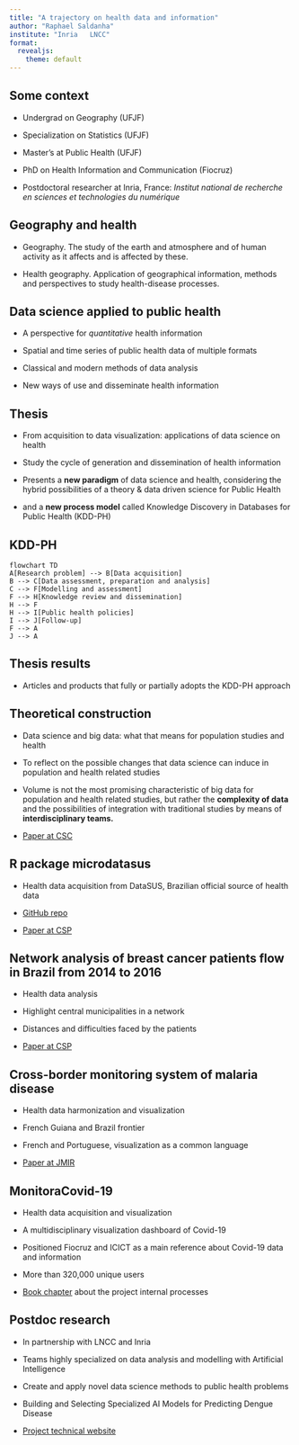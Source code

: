 ```yaml
---
title: "A trajectory on health data and information"
author: "Raphael Saldanha"
institute: "Inria   LNCC"
format:
  revealjs: 
    theme: default
---
```


## Some context

-   Undergrad on Geography (UFJF)

-   Specialization on Statistics (UFJF)

-   Master's at Public Health (UFJF)

-   PhD on Health Information and Communication (Fiocruz)

-   Postdoctoral researcher at Inria, France: *Institut national de recherche en sciences et technologies du numérique*

## Geography and health

-   Geography. The study of the earth and atmosphere and of human activity as it affects and is affected by these.

-   Health geography. Application of geographical information, methods and perspectives to study health-disease processes.

## Data science applied to public health

-   A perspective for *quantitative* health information

-   Spatial and time series of public health data of multiple formats

-   Classical and modern methods of data analysis

-   New ways of use and disseminate health information

## Thesis

-   From acquisition to data visualization: applications of data science on health

-   Study the cycle of generation and dissemination of health information

-   Presents a **new paradigm** of data science and health, considering the hybrid possibilities of a theory & data driven science for Public Health

-   and a **new process model** called Knowledge Discovery in Databases for Public Health (KDD-PH)

## KDD-PH

```mermaid
flowchart TD
A[Research problem] --> B[Data acquisition]
B --> C[Data assessment, preparation and analysis]
C --> F[Modelling and assessment]
F --> H[Knowledge review and dissemination]
H --> F
H --> I[Public health policies]
I --> J[Follow-up]
F --> A
J --> A
```

## Thesis results

-   Articles and products that fully or partially adopts the KDD-PH approach

## Theoretical construction

-   Data science and big data: what that means for population studies and health

-   To reflect on the possible changes that data science can induce in population and health related studies

-   Volume is not the most promising characteristic of big data for population and health related studies, but rather the **complexity of data** and the possibilities of integration with traditional studies by means of **interdisciplinary teams.**

-   [Paper at CSC](https://doi.org/10.1590/1414-462X202199010305)

## R package microdatasus

-   Health data acquisition from DataSUS, Brazilian official source of health data

-   [GitHub repo](https://github.com/rfsaldanha/microdatasus)

-   [Paper at CSP](https://doi.org/10.1590/0102-311X00032419)

## Network analysis of breast cancer patients flow in Brazil from 2014 to 2016

-   Health data analysis

-   Highlight central municipalities in a network

-   Distances and difficulties faced by the patients

-   [Paper at CSP](https://doi.org/10.1590/0102-311X00090918)

## Cross-border monitoring system of malaria disease

-   Health data harmonization and visualization

-   French Guiana and Brazil frontier

-   French and Portuguese, visualization as a common language

-   [Paper at JMIR](https://doi.org/10.2196/15409)

## MonitoraCovid-19

-   Health data acquisition and visualization

-   A multidisciplinary visualization dashboard of Covid-19

-   Positioned Fiocruz and ICICT as a main reference about Covid-19 data and information

-   More than 320,000 unique users

-   [Book chapter](https://doi.org/10.7476/9786557081211.0015) about the project internal processes

## Postdoc research

-   In partnership with LNCC and Inria

-   Teams highly specialized on data analysis and modelling with Artificial Intelligence

-   Create and apply novel data science methods to public health problems

-   Building and Selecting Specialized AI Models for Predicting Dengue Disease

-   [Project technical website](https://rfsaldanha.github.io/dengue/)
